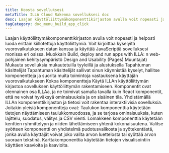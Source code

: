 ```yaml
---
title: Koosta sovelluksesi
metaTitle: ILLA Cloud Rakenna sovelluksesi doc
desc: Laajan käyttöliittymäkomponenttikirjaston avulla voit nopeasti ja helposti luoda erittäin kiillotettuja käyttöliittymiä ILLA Cloudiin.
tagCategory: doc_menu_build_app_click
---
```


Laajan käyttöliittymäkomponenttikirjaston avulla voit nopeasti ja helposti luoda erittäin kiillotettuja käyttöliittymiä. Voit kirjoittaa kyselyitä vuorovaikutukseen datan kanssa ja käyttää JavaScriptiä sovelluksesi monissa eri osissa.
Muokkain
Build, deploy and run apps with ILLA: n web-pohjainen kehitysympäristö 
Design and Usability (Pages) Muuntajat)
Mukauta sovelluksia mukautetuilla tyyleillä ja alustuksella
Tapahtuman käsittelijät 
Tapahtuman käsittelijät sallivat sinun käynnistää kyselyt, hallitse komponentteja ja suorita muita toimintoja vastauksena käyttäjän vuorovaikutukseen
Kokoa komponentteja
Käytä ILLAn käyttöliittymän kirjastoa sovelluksen käyttöliittymän rakentamiseen.
Komponentit ovat olennainen osa ILLAa, ja ne toimivat samalla tavalla kuin React komponentit, että ne voivat hyväksyä ominaisuuksia ja on sisäinen tila. Yhdistämällä ILLAn komponenttikirjaston ja tietosi voit rakentaa interaktiivisia sovelluksia.
Joitakin yleisiä komponentteja ovat:
Taulukon komponenttia käytetään tietojen näyttämiseen taulukkomuodossa, ja se tarjoaa ominaisuuksia, kuten lajittelu, suodatus, välitys ja CSV vienti. 
Lomakkeen komponenttia käytetään kenttien ryhmittelyyn ja niiden lähettämiseen yhtenä kokonaisuutena. 
Valitse syötteen komponentti on yhdistelmä pudotusvalikosta ja syötekentästä, jonka avulla käyttäjät voivat joko valita arvon luettelosta tai syöttää arvon suoraan tekstinä. 
Karttakomponenttia käytetään tietojen visualisointiin käyttäen kaavioita ja kaavioita.
